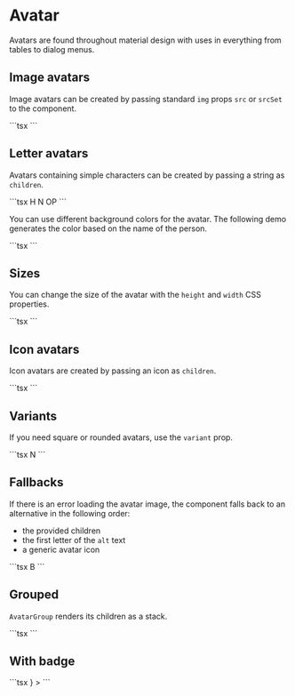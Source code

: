 
# Avatar

<p className="description">
  Avatars are found throughout material design with uses in everything from
  tables to dialog menus.
</p>

## Image avatars

Image avatars can be created by passing standard `img` props `src` or `srcSet` to the component.

<ImageAvatars />
```tsx
<Avatar alt="Remy Sharp" src="/static/images/avatar/1.jpg" />
<Avatar alt="Travis Howard" src="/static/images/avatar/2.jpg" />
<Avatar alt="Cindy Baker" src="/static/images/avatar/3.jpg" />
```

## Letter avatars

Avatars containing simple characters can be created by passing a string as `children`.

<LetterAvatars />
```tsx
<Avatar>H</Avatar>
<Avatar sx={{ bgcolor: deepOrange[500] }}>N</Avatar>
<Avatar sx={{ bgcolor: deepPurple[500] }}>OP</Avatar>
```

You can use different background colors for the avatar.
The following demo generates the color based on the name of the person.

<BackgroundLetterAvatars />
```tsx
<Avatar {...stringAvatar('Kent Dodds')} />
<Avatar {...stringAvatar('Jed Watson')} />
<Avatar {...stringAvatar('Tim Neutkens')} />
```

## Sizes

You can change the size of the avatar with the `height` and `width` CSS properties.

<SizeAvatars />
```tsx
<Avatar
  alt="Remy Sharp"
  src="/static/images/avatar/1.jpg"
  sx={{ width: 24, height: 24 }}
/>
<Avatar alt="Remy Sharp" src="/static/images/avatar/1.jpg" />
<Avatar
  alt="Remy Sharp"
  src="/static/images/avatar/1.jpg"
  sx={{ width: 56, height: 56 }}
/>
```

## Icon avatars

Icon avatars are created by passing an icon as `children`.

<IconAvatars />
```tsx
<Avatar>
  <FolderIcon />
</Avatar>
<Avatar sx={{ bgcolor: pink[500] }}>
  <PageviewIcon />
</Avatar>
<Avatar sx={{ bgcolor: green[500] }}>
  <AssignmentIcon />
</Avatar>
```

## Variants

If you need square or rounded avatars, use the `variant` prop.

<VariantAvatars />
```tsx
<Avatar sx={{ bgcolor: deepOrange[500] }} variant="square">
  N
</Avatar>
<Avatar sx={{ bgcolor: green[500] }} variant="rounded">
  <AssignmentIcon />
</Avatar>
```

## Fallbacks

If there is an error loading the avatar image, the component falls back to an alternative in the following order:

- the provided children
- the first letter of the `alt` text
- a generic avatar icon

<FallbackAvatars />
```tsx
<Avatar
  sx={{ bgcolor: deepOrange[500] }}
  alt="Remy Sharp"
  src="/broken-image.jpg"
>
  B
</Avatar>
<Avatar
  sx={{ bgcolor: deepOrange[500] }}
  alt="Remy Sharp"
  src="/broken-image.jpg"
/>
<Avatar src="/broken-image.jpg" />
```

## Grouped

`AvatarGroup` renders its children as a stack.

<GroupAvatars />
```tsx
<AvatarGroup max={4}>
  <Avatar alt="Remy Sharp" src="/static/images/avatar/1.jpg" />
  <Avatar alt="Travis Howard" src="/static/images/avatar/2.jpg" />
  <Avatar alt="Cindy Baker" src="/static/images/avatar/3.jpg" />
  <Avatar alt="Agnes Walker" src="/static/images/avatar/4.jpg" />
  <Avatar alt="Trevor Henderson" src="/static/images/avatar/5.jpg" />
</AvatarGroup>
```

## With badge

<BadgeAvatars />
```tsx
<StyledBadge
  overlap="circular"
  anchorOrigin={{ vertical: 'bottom', horizontal: 'right' }}
  variant="dot"
>
  <Avatar alt="Remy Sharp" src="/static/images/avatar/1.jpg" />
</StyledBadge>
<Badge
  overlap="circular"
  anchorOrigin={{ vertical: 'bottom', horizontal: 'right' }}
  badgeContent={
    <SmallAvatar alt="Remy Sharp" src="/static/images/avatar/1.jpg" />
  }
>
  <Avatar alt="Travis Howard" src="/static/images/avatar/2.jpg" />
</Badge>
```

